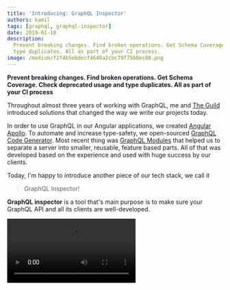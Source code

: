 ```yaml
---
title: 'Introducing: GraphQL Inspector'
authors: kamil
tags: [graphql, graphql-inspector]
date: 2019-01-18
description:
  Prevent breaking changes. Find broken operations. Get Schema Coverage. Check deprecated usage and
  type duplicates. All as part of your CI process.
image: /medium/f2f4b5ebdecf4640a2cbc79f7560ec88.png
---
```


**Prevent breaking changes. Find broken operations. Get Schema Coverage. Check deprecated usage and
type duplicates. All as part of your CI process**

Throughout almost three years of working with GraphQL, me and [The Guild](/)
introduced solutions that changed the way we write our projects today.

In order to use GraphQL in our Angular applications, we created
[Angular Apollo](https://github.com/apollographql/apollo-angular). To automate and increase
type-safety, we open-sourced
[GraphQL Code Generator](https://github.com/dotansimha/graphql-code-generator). Most recent thing
was [GraphQL Modules](https://github.com/Urigo/graphql-modules) that helped us to separate a server
into smaller, reusable, feature based parts. All of that was developed based on the experience and
used with huge success by our clients.

Today, I'm happy to introduce another piece of our tech stack, we call it

> GraphQL Inspector!

**GraphQL inspector** is a tool that's main purpose is to make sure your GraphQL API and all its
clients are well-developed.

<Video src="/medium/b716ba07f58b635b07edad6e3765e1d1.webm" title="GraphQL Inspector CLI" />

---

## Key Features

- [**Finds breaking, dangerous and safe changes**](https://graphql-inspector.com/docs/essentials/diff)
  when modifying a GraphQL API
- [**GitHub Application**](https://graphql-inspector.com/install) +
  [GitHub Action](https://graphql-inspector.com/docs/recipies/github) _(Bitbucket integration soon)_
- **Command Line Interface**
- **Completely free and open-source** — host your own GraphQL Inspector
- [**Schema coverage**](https://graphql-inspector.com/docs/essentials/coverage) **—**see unused
  parts of Schema based on all your clients' fragments and operations
- [**Validates operations**](https://graphql-inspector.com/docs/essentials/validate) against a
  GraphQL Schema — you notice errors before run-time!
- [**Find duplicates or similar types**](https://graphql-inspector.com/docs/essentials/similar)

---

## Use It in GitHub

We offer GraphQL Inspector as a [GitHub Application](https://graphql-inspector.com/install) that you
can install in any of your repositories within a single click. That's the easiest way possible to
start using Inspector.

![](/medium/e448298f70d03901ed6d7f913684fff6.jpeg 'GraphQL Inspector annotates every change in your GraphQL Schema')

## Inspector as Part of Your Workflow

In order to use GraphQL Inspector, you need to make sure you write an entire GraphQL Schema to a
file so Inspector could see it. Git hooks fits well here. Whenever there's a new commit, the file
will be updated.

Next, you configure GraphQL Inspector in `package.json` :

```json
{
  "name": "my-app",
  "scripts": {
    "graphql:write": "graphql-inspector introspect src/schema.js --write schema.graphql"
  },
  "graphql-inspector": {
    "diff": true,
    "schema": {
      "ref": "head/master",
      "path": "schema.graphql"
    }
  }
}
```

> You can read more about that in
> [“Github Application” chapter](https://graphql-inspector.com/docs/recipies/github#usage) on
> [our website](https://graphql-inspector.com).

Now, whenever someone submits a Pull Request the GraphQL Inspector will compare schemas and fail if
there are breaking changes.

![](/medium/97a878e053408c9aac2989f102fae5b2.png 'Prevents from merging the Pull Request')

## GitHub Actions

I know GitHub Actions are not yet publicly available but if you're lucky enough, you can use them to
host your own GraphQL Inspector that is deployed and live per each commit or a pull request. Because
an Action is temporarily executed with Docker, you won't use any Cloud service or any other paid
resources.

![](/medium/ca013c71cd929edd8b85fd8d5aaf473c.jpeg 'An example workflow. Check your API on every pull request or commit.')

Right now, Actions are not the most enjoyable thing but because it's free and super easy to setup we
highly recommend to take advantage of it if you don't want to use hosted by us GraphQL Inspector.

We don't store any data, the code is open-sourced and deployed with Netlify Functions.

> Because we strongly believe in open-source, **you can also have your own instance of GraphQL
> Inspector up and running.**

## Bitbucket Integration

GraphQL Inspector doesn't support Bitbucket yet, but it's on top of our roadmap, and we're starting
working on it. If you need it, please reach out or comment on
[the open issue](https://github.com/kamilkisiela/graphql-inspector/issues/54).

## Prevent Breaking Changes

GraphQL Inspector compares an old and a new GraphQL Schema in order to alert you about breaking
changes. It also tracks other changes, dangerous to implement and those that are entirely safe.

This way you have a clear vision of how your Schema is developed.

![](/medium/db3ebe4655f21fadd3d68d71bb0342ef.jpeg 'Schema Comparison in GraphQL Inspector CLI')

## Schema Coverage

The idea behind it is to see which part of your schema is used, how many times and by which
operation. It only applies to documents that can be statically analyzed.

Inspector is able to extract every fragment or operation from your TypeScript and JavaScript files.
It supports any kind of template literal tag but also `.graphql` files.

![](/medium/c7f0f0866d7bb5684a766eff7108fe1f.jpeg 'Shows you how many times each field is used by all fragments and operations')

## Validate Documents and Find Deprecated Usage

In order to find out that your operation or fragment is broken you need to run an app and execute a
query or mutation. Thanks to GraphQL Inspector, you can easily check for errors or deprecated usage
at any point of time.

![](/medium/53cb02616ee279f3774e7ccf2b2c00ae.jpeg)

> I recommend to make it as part of your CI or even git hooks.

## Find Duplicates

Another interesting feature of Inspector allows you to find similar types and maybe even duplicates.
It's not something everyone might want to use but we found it really helpful when we were migrating
few separate GraphQL APIs to a monorepo and merging them into a single server at
[**Air France — KLM**](https://medium.com/airfrance-klm). The person who could say more about that
would be Mart Ganzevles, who's the father of that particular feature, and it was his first ever
open-source contribution. Amazing work Mart!

![](/medium/ff95930cdd17aff41491ea78c724bcf5.jpeg)

## Desktop Application

We are going to work on a Desktop version of GraphQL Inspector to boost the whole experience even
further. Imagine exploring everything in a nicely done and interactive application. You could click
on things in order to see them in details, just amazing!

## Other Features

- Runs a GraphQL Server with faked data within a single command
- Writes an introspection result of GraphQL Schema to a file

## How Does It Compare to Other Tools

**Apollo Engine** GraphQL Inspector tries to solve a bit of a different use-case. The main idea
behind Apollo Engine is to get insights of how a GraphQL server behaves in production.

It supports schema comparison too but the main difference is that we **don't store any of your
data** and in order to track changes, **we simply take advantage of Git**. Each change is available
in git history, so the workflow is straightforward, and it's something you're already familiar with.

Because of that, Apollo's advantage is that it takes into account production data and not only your
code. But if that is important to you, you can gather this data from your GraphQL servers today,
store it wherever you want, and we can add a feature to add this data into one of our reports.

**GraphQL Doctor** and our tool have in common only the Schema Comparison feature, but Inspector
tracks also changes that are safe to introduce. Doctor's main goal is to run within GitHub and
prevent from breaking an API. We would love to collaborate with them, make sure we truly covered all
their use cases and maybe merge their library into ours.

## Open-Source Community

In [The Guild](/), we love open-source, our whole careers were possible because
of that. We also found out each other through Open-Source :)

That's why I encourage you to help us develop GraphQL Inspector and **let's build it together**.

Smallest piece of code, bug fix, documentation improvement or even a simplest suggestion counts as
contribution!

## Links

- [Website](https://graphql-inspector.com) and [documentation](https://graphql-inspector.com/docs)
- Visit the [repository](https://github.com/kamilkisiela/graphql-inspector) on GitHub
- CLI available — `yarn global add @graphql-inspector/cli`
- Checkout the [GitHub Application](https://graphql-inspector.com/install)
- See an [example](https://github.com/kamilkisiela/graphql-inspector-example/pull/3) app that uses
  GraphQL Inspector
